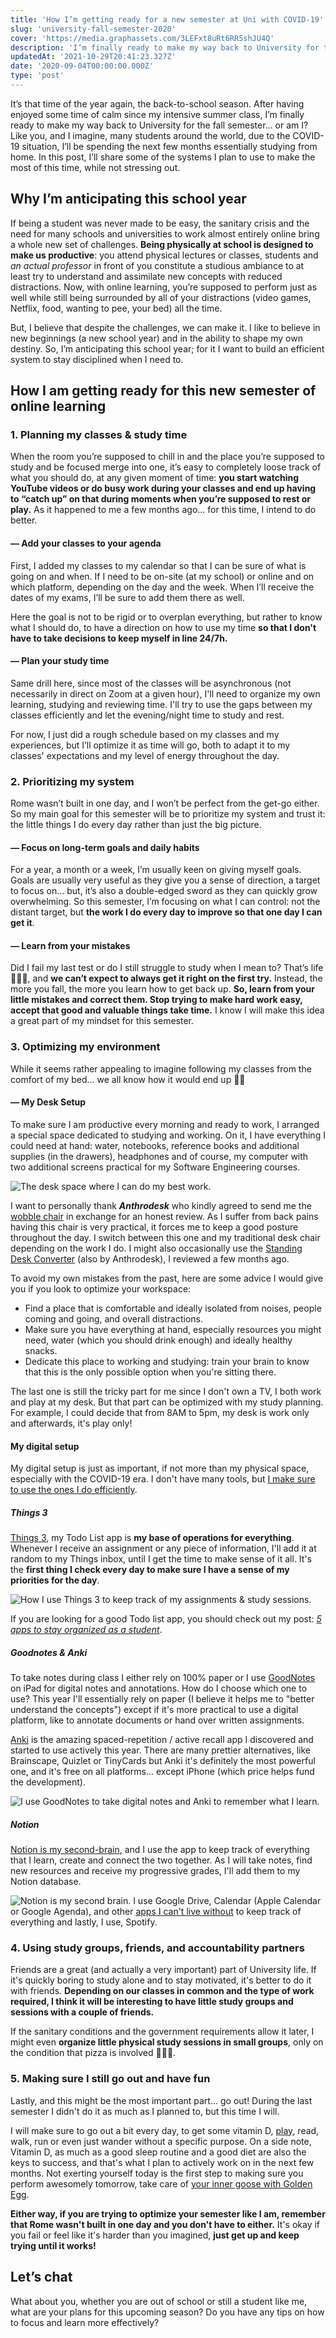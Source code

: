 ```yaml
---
title: 'How I’m getting ready for a new semester at Uni with COVID-19'
slug: 'university-fall-semester-2020'
cover: 'https://media.graphassets.com/3LEFxt8uRt6RR5shJU4Q'
description: 'I’m finally ready to make my way back to University for the fall semester... or am I?'
updatedAt: '2021-10-29T20:41:23.327Z'
date: '2020-09-04T00:00:00.000Z'
type: 'post'
---
```


It’s that time of the year again, the back-to-school season. After having enjoyed some time of calm since my intensive summer class, I’m finally ready to make my way back to University for the fall semester... or am I? Like you, and I imagine, many students around the world, due to the COVID-19 situation, I’ll be spending the next few months essentially studying from home. In this post, I’ll share some of the systems I plan to use to make the most of this time, while not stressing out.

## Why I’m anticipating this school year

If being a student was never made to be easy, the sanitary crisis and the need for many schools and universities to work almost entirely online bring a whole new set of challenges. **Being physically at school is designed to make us productive**: you attend physical lectures or classes, students and _an actual professor_ in front of you constitute a studious ambiance to at least try to understand and assimilate new concepts with reduced distractions. Now, with online learning, you’re supposed to perform just as well while still being surrounded by all of your distractions (video games, Netflix, food, wanting to pee, your bed) all the time.

But, I believe that despite the challenges, we can make it. I like to believe in new beginnings (a new school year) and in the ability to shape my own destiny. So, I’m anticipating this school year; for it I want to build an efficient system to stay disciplined when I need to.

## How I am getting ready for this new semester of online learning

### 1. Planning my classes & study time

When the room you’re supposed to chill in and the place you’re supposed to study and be focused merge into one, it’s easy to completely loose track of what you should do, at any given moment of time: **you start watching YouTube videos or do busy work during your classes and end up having to “catch up” on that during moments when you’re supposed to rest or play.** As it happened to me a few months ago... for this time, I intend to do better.

#### — Add your classes to your agenda

First, I added my classes to my calendar so that I can be sure of what is going on and when. If I need to be on-site (at my school) or online and on which platform, depending on the day and the week. When I’ll receive the dates of my exams, I’ll be sure to add them there as well.

Here the goal is not to be rigid or to overplan everything, but rather to know what I should do, to have a direction on how to use my time **so that I don't have to take decisions to keep myself in line 24/7h.**

#### — Plan your study time

Same drill here, since most of the classes will be asynchronous (not necessarily in direct on Zoom at a given hour), I'll need to organize my own learning, studying and reviewing time. I'll try to use the gaps between my classes efficiently and let the evening/night time to study and rest.

For now, I just did a rough schedule based on my classes and my experiences, but I’ll optimize it as time will go, both to adapt it to my classes' expectations and my level of energy throughout the day.

### 2. Prioritizing my system

Rome wasn’t built in one day, and I won’t be perfect from the get-go either. So my main goal for this semester will be to prioritize my system and trust it: the little things I do every day rather than just the big picture.

#### — Focus on long-term goals and daily habits

For a year, a month or a week, I’m usually keen on giving myself goals. Goals are usually very useful as they give you a sense of direction, a target to focus on... but, it’s also a double-edged sword as they can quickly grow overwhelming. So this semester, I’m focusing on what I can control: not the distant target, but **the work I do every day to improve so that one day I can get it**.

#### — Learn from your mistakes

Did I fail my last test or do I still struggle to study when I mean to? That’s life 🤷🏾‍♂️, and **we can’t expect to always get it right on the first try.** Instead, the more you fall, the more you learn how to get back up. **So, learn from your little mistakes and correct them. Stop trying to make hard work easy, accept that good and valuable things take time.** I know I will make this idea a great part of my mindset for this semester.

### 3. Optimizing my environment

While it seems rather appealing to imagine following my classes from the comfort of my bed... we all know how it would end up 🤦🏾

#### — My Desk Setup

To make sure I am productive every morning and ready to work, I arranged a special space dedicated to studying and working. On it, I have everything I could need at hand: water, notebooks, reference books and additional supplies (in the drawers), headphones and of course, my computer with two additional screens practical for my Software Engineering courses.

![The desk space where I can do my best work.](https://media.graphcms.com/EY7B7MCBRlq3YZf91GaZ)

I want to personally thank **_Anthrodesk_** who kindly agreed to send me the [wobble chair](https://www.anthrodesk.ca/wobble-chair.html) in exchange for an honest review. As I suffer from back pains having this chair is very practical, it forces me to keep a good posture throughout the day. I switch between this one and my traditional desk chair depending on the work I do. I might also occasionally use the [Standing Desk Converter](/blog/are-standing-desks-worth-it/) (also by Anthrodesk), I reviewed a few months ago.

To avoid my own mistakes from the past, here are some advice I would give you if you look to optimize your workspace:

-   Find a place that is comfortable and ideally isolated from noises, people coming and going, and overall distractions.
-   Make sure you have everything at hand, especially resources you might need, water (which you should drink enough) and ideally healthy snacks.
-   Dedicate this place to working and studying: train your brain to know that this is the only possible option when you're sitting there.

The last one is still the tricky part for me since I don't own a TV, I both work and play at my desk. But that part can be optimized with my study planning. For example, I could decide that from 8AM to 5pm, my desk is work only and afterwards, it's play only!

#### My digital setup

My digital setup is just as important, if not more than my physical space, especially with the COVID-19 era. I don't have many tools, but [I make sure to use the ones I do efficiently](/blog/todo-lists-apps-for-students/).

##### Things 3

[Things 3](https://culturedcode.com/things/), my Todo List app is **my base of operations for everything**. Whenever I receive an assignment or any piece of information, I'll add it at random to my Things inbox, until I get the time to make sense of it all. It's the **first thing I check every day to make sure I have a sense of my priorities for the day**.

![How I use Things 3 to keep track of my assignments & study sessions.](https://media.graphcms.com/CBeAk3Z0TUSiMRS8aQjw)

If you are looking for a good Todo list app, you should check out my post: [_5 apps to stay organized as a student_](/blog/todo-lists-apps-for-students/).

##### Goodnotes & Anki

To take notes during class I either rely on 100% paper or I use [GoodNotes](https://www.goodnotes.com/features/) on iPad for digital notes and annotations. How do I choose which one to use? This year I'll essentially rely on paper (I believe it helps me to "better understand the concepts") except if it's more practical to use a digital platform, like to annotate documents or hand over written assignments.

[Anki](https://ankiweb.net/) is the amazing spaced-repetition / active recall app I discovered and started to use actively this year. There are many prettier alternatives, like Brainscape, Quizlet or TinyCards but Anki it's definitely the most powerful one, and it's free on all platforms... except iPhone (which price helps fund the development).

![I use GoodNotes to take digital notes and Anki to remember what I learn.](https://media.graphcms.com/7CoFXOQuhsdg0h89A0wD)

##### Notion

[Notion is my second-brain](/blog/how-i-use-notion-to-learn-and-create-more-effectively/), and I use the app to keep track of everything that I learn, create and connect the two together. As I will take notes, find new resources and receive my progressive grades, I'll add them to my Notion database.

![Notion is my second brain.](https://media.graphcms.com/il5JuBHwQFWINetfbbcp)
I use Google Drive, Calendar (Apple Calendar or Google Agenda), and other [apps I can't live without](/blog/10-favorite-apps/) to keep track of everything and lastly, I use, Spotify.

### 4. Using study groups, friends, and accountability partners

Friends are a great (and actually a very important) part of University life. If it's quickly boring to study alone and to stay motivated, it's better to do it with friends. **Depending on our classes in common and the type of work required, I think it will be interesting to have little study groups and sessions with a couple of friends.**

If the sanitary conditions and the government requirements allow it later, I might even **organize little physical study sessions in small groups**, only on the condition that pizza is involved 🍕🕺🏾.

### 5. Making sure I still go out and have fun

Lastly, and this might be the most important part... go out! During the last semester I didn't do it as much as I planned to, but this time I will.

I will make sure to go out a bit every day, to get some vitamin D, [play](/blog/dont-forget-how-to-play/), read, walk, run or even just wander without a specific purpose. On a side note, Vitamin D, as much as a good sleep routine and a good diet are also the keys to success, and that's what I plan to actively work on in the next few months. Not exerting yourself today is the first step to making sure you perform awesomely tomorrow, take care of [your inner goose with Golden Egg](/blog/the-story-of-the-golden-egg/).

**Either way, if you are trying to optimize your semester like I am, remember that Rome wasn't built in one day and you don't have to either.** It's okay if you fail or feel like it's harder than you imagined, **just get up and keep trying until it works!**

## Let’s chat

What about you, whether you are out of school or still a student like me, what are your plans for this upcoming season? Do you have any tips on how to focus and learn more effectively?

